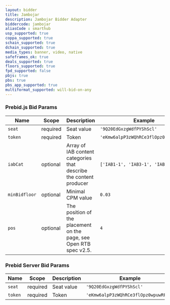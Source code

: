 ```yaml
---
layout: bidder
title: Jambojar
description: Jambojar Bidder Adapter
biddercode: jambojar
aliasCode : smarthub
usp_supported: true
coppa_supported: true
schain_supported: true
dchain_supported: true
media_types: banner, video, native
safeframes_ok: true
deals_supported: true
floors_supported: true
fpd_supported: false
pbjs: true
pbs: true
pbs_app_supported: true
multiformat_supported: will-bid-on-any
---
```


### Prebid.js Bid Params


| Name          | Scope    | Description                     | Example                             | Type      |
|---------------|----------|---------------------------------|-------------------------------------|-----------|
| `seat`        | required | Seat value                      | `'9Q20EdGxzgWdfPYShScl'`            | `string`  |
| `token`       | required | Token                           | `'eKmw6alpP3zWQhRCe3flOpz0wpuwRFjW'` | `string`  |
| `iabCat`      | optional | Array of IAB content categories that describe the content producer | `['IAB1-1', 'IAB3-1', 'IAB4-3']` | `Array(String)` |
| `minBidfloor`  | optional | Minimal CPM value               | `0.03`                              | `float`    |
| `pos`         | optional | The position of the placement on the page, see Open RTB spec v2.5.  | `4` | `number`  |

### Prebid Server Bid Params


| Name          | Scope    | Description         | Example                              | Type     |
|---------------|----------|---------------------|--------------------------------------|----------|
| `seat`        | required | Seat value          | `'9Q20EdGxzgWdfPYShScl'`             | `string` |
| `token`       | required | Token               | `'eKmw6alpP3zWQhRCe3flOpz0wpuwRFjW'` | `string` |
